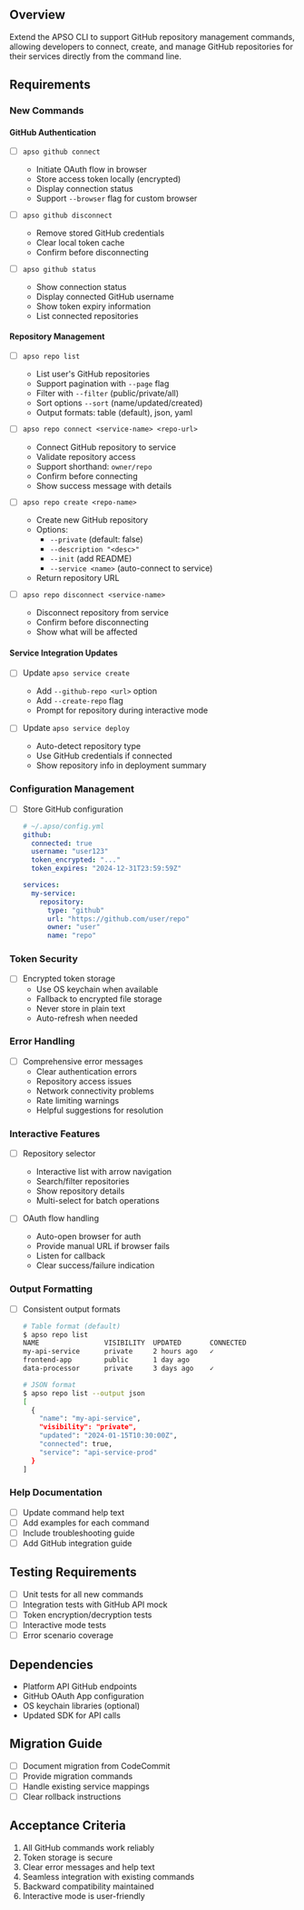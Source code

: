 ## Overview
Extend the APSO CLI to support GitHub repository management commands, allowing developers to connect, create, and manage GitHub repositories for their services directly from the command line.

## Requirements

### New Commands

#### GitHub Authentication
- [ ] `apso github connect`
  - Initiate OAuth flow in browser
  - Store access token locally (encrypted)
  - Display connection status
  - Support `--browser` flag for custom browser

- [ ] `apso github disconnect`
  - Remove stored GitHub credentials
  - Clear local token cache
  - Confirm before disconnecting

- [ ] `apso github status`
  - Show connection status
  - Display connected GitHub username
  - Show token expiry information
  - List connected repositories

#### Repository Management
- [ ] `apso repo list`
  - List user's GitHub repositories
  - Support pagination with `--page` flag
  - Filter with `--filter` (public/private/all)
  - Sort options `--sort` (name/updated/created)
  - Output formats: table (default), json, yaml

- [ ] `apso repo connect <service-name> <repo-url>`
  - Connect GitHub repository to service
  - Validate repository access
  - Support shorthand: `owner/repo`
  - Confirm before connecting
  - Show success message with details

- [ ] `apso repo create <repo-name>`
  - Create new GitHub repository
  - Options:
    - `--private` (default: false)
    - `--description "<desc>"`
    - `--init` (add README)
    - `--service <name>` (auto-connect to service)
  - Return repository URL

- [ ] `apso repo disconnect <service-name>`
  - Disconnect repository from service
  - Confirm before disconnecting
  - Show what will be affected

#### Service Integration Updates
- [ ] Update `apso service create`
  - Add `--github-repo <url>` option
  - Add `--create-repo` flag
  - Prompt for repository during interactive mode

- [ ] Update `apso service deploy`
  - Auto-detect repository type
  - Use GitHub credentials if connected
  - Show repository info in deployment summary

### Configuration Management
- [ ] Store GitHub configuration
  ```yaml
  # ~/.apso/config.yml
  github:
    connected: true
    username: "user123"
    token_encrypted: "..."
    token_expires: "2024-12-31T23:59:59Z"
  
  services:
    my-service:
      repository:
        type: "github"
        url: "https://github.com/user/repo"
        owner: "user"
        name: "repo"
  ```

### Token Security
- [ ] Encrypted token storage
  - Use OS keychain when available
  - Fallback to encrypted file storage
  - Never store in plain text
  - Auto-refresh when needed

### Error Handling
- [ ] Comprehensive error messages
  - Clear authentication errors
  - Repository access issues
  - Network connectivity problems
  - Rate limiting warnings
  - Helpful suggestions for resolution

### Interactive Features
- [ ] Repository selector
  - Interactive list with arrow navigation
  - Search/filter repositories
  - Show repository details
  - Multi-select for batch operations

- [ ] OAuth flow handling
  - Auto-open browser for auth
  - Provide manual URL if browser fails
  - Listen for callback
  - Clear success/failure indication

### Output Formatting
- [ ] Consistent output formats
  ```bash
  # Table format (default)
  $ apso repo list
  NAME                VISIBILITY  UPDATED       CONNECTED
  my-api-service      private     2 hours ago   ✓
  frontend-app        public      1 day ago     
  data-processor      private     3 days ago    ✓
  
  # JSON format
  $ apso repo list --output json
  [
    {
      "name": "my-api-service",
      "visibility": "private",
      "updated": "2024-01-15T10:30:00Z",
      "connected": true,
      "service": "api-service-prod"
    }
  ]
  ```

### Help Documentation
- [ ] Update command help text
- [ ] Add examples for each command
- [ ] Include troubleshooting guide
- [ ] Add GitHub integration guide

## Testing Requirements
- [ ] Unit tests for all new commands
- [ ] Integration tests with GitHub API mock
- [ ] Token encryption/decryption tests
- [ ] Interactive mode tests
- [ ] Error scenario coverage

## Dependencies
- Platform API GitHub endpoints
- GitHub OAuth App configuration
- OS keychain libraries (optional)
- Updated SDK for API calls

## Migration Guide
- [ ] Document migration from CodeCommit
- [ ] Provide migration commands
- [ ] Handle existing service mappings
- [ ] Clear rollback instructions

## Acceptance Criteria
1. All GitHub commands work reliably
2. Token storage is secure
3. Clear error messages and help text
4. Seamless integration with existing commands
5. Backward compatibility maintained
6. Interactive mode is user-friendly